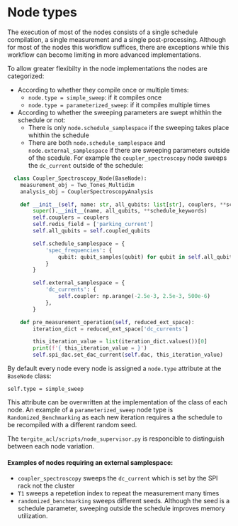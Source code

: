 # Node types
The execution of most of the nodes consists of a single schedule compilation, a single measurement and a single post-processing.
Although for most of the nodes this workflow suffices, there are exceptions while this workflow can become limiting in more advanced implementations.

To allow greater flexibilty in the node implementations the nodes are categorized:

- According to whether they compile once or multiple times:
  - `node.type = simple_sweep`: if it compiles once
  - `node.type = parameterized_sweep`: if it compiles multiple times

- According to whether the sweeping parameters are swept whithin the schedule or not:
  - There is only `node.schedule_samplespace` if the sweeping takes place whithin the schedule
  - There are both `node.schedule_samplespace`  and `node.external_samplespace` if there are sweeping parameters outside of the scedule. For example
  the `coupler_spectroscopy` node sweeps the `dc_current` outside of the schedule:

```python
  class Coupler_Spectroscopy_Node(BaseNode):
    measurement_obj = Two_Tones_Multidim
    analysis_obj = CouplerSpectroscopyAnalysis

    def __init__(self, name: str, all_qubits: list[str], couplers, **schedule_keywords):
        super().__init__(name, all_qubits, **schedule_keywords)
        self.couplers = couplers
        self.redis_field = ['parking_current']
        self.all_qubits = self.coupled_qubits

        self.schedule_samplespace = {
            'spec_frequencies': {
                qubit: qubit_samples(qubit) for qubit in self.all_qubits
            }
        }

        self.external_samplespace = {
            'dc_currents': {
                self.coupler: np.arange(-2.5e-3, 2.5e-3, 500e-6)
            },
        }

    def pre_measurement_operation(self, reduced_ext_space):
        iteration_dict = reduced_ext_space['dc_currents']

        this_iteration_value = list(iteration_dict.values())[0]
        print(f'{ this_iteration_value = }')
        self.spi_dac.set_dac_current(self.dac, this_iteration_value)
```

By default every node every node is assigned a `node.type` attribute at the `BaseNode` class:

`self.type = simple_sweep`

This attribute can be overwritten at the implementation of the class of each node. An example of a `parameterized_sweep` node type is `Randomized_Benchmarking` as each new iteration requires a the schedule to be recompiled with a different random seed.

The `tergite_acl/scripts/node_supervisor.py` is responcible to distinguish between each node variation.

#### Examples of nodes requiring an external samplespace:

- `coupler_spectroscopy` sweeps the `dc_current` which is set by the SPI rack not the cluster
- `T1` sweeps a repetetion index to repeat the measurement many times
- `randomized_benchmarking` sweeps different seeds. Although the seed is a schedule parameter, sweeping outside the schedule improves memory utilization.
